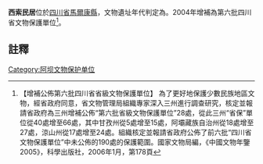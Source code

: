 {{msg:四川省文物保護單位
|名稱 = 西索民居
|編號 = 15
|圖片 = 
|級別 = S6A
|分類 = 
|時代 = 清代
|地点 = [[四川省|四川省]][[馬爾康縣|馬爾康縣]]
|坐標 =
|登錄 = 2004年
}}
'''西索民居'''位於[[四川省|四川省]][[馬爾康縣|馬爾康縣]]，文物遺址年代判定為。2004年增補為第六批四川省文物保護單位<ref>【增補公佈第六批四川省省級文物保護單位】  為了更好地保護少數民族地區文物，經省政府同意，省文物管理局組織專家深入三州進行調查研究，核定並報請省政府為三州增補公佈“第六批省級文物保護單位”28處，從此三州“省保”單位從40處增至66處，其中甘孜州從5處增至15處，阿壩藏族自治州從18處增至27處，涼山州從17處增至24處。組織核定並報請省政府公佈了前六批“四川省文物保護單位”中未公佈的190處的保護範圍。國家文物局編，《中國文物年鑒2005》，科學出版社，2006年1月，第178頁</ref>。
==註釋==
{{reflist}}
{{阿坝藏族羌族自治州境内的四川省文物保护单位}}{{文物保護單位小作品}}

[[Category:阿坝文物保护单位|Category:阿坝文物保护单位]]